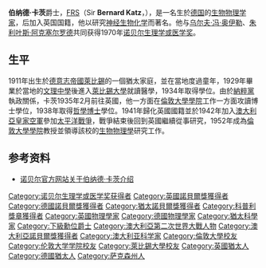 {{noteTA
|G1=地名
}}
{{Infobox scientist
| name       = 伯纳德·卡茨 爵士{{Nobel icon|諾貝爾生理學或醫學獎}}<br>Sir Bernard Katz
|honorific_suffix = [[皇家學會院士|FRS]]
|image_size = 160px
|caption = 
| birth_date  = {{birth date|1911|3|26|df=y}}
| birth_place = [[德意志帝國|德意志帝國]], [[萊比錫|萊比錫]]
|residence = 
|nationality =  
| death_date  = {{death date and age|2003|4|20|1911|3|26|df=y}}
| death_place = [[英国|英国]], [[倫敦|倫敦]]
| death_cause = 
|field = [[神经生理学|神经生理学]]
|work_institution = [[倫敦大學學院|倫敦大學學院]]<br>[[雪梨大學|雪梨大學]]<br/>{{link-en|雪梨醫院|Sydney Hospital]}}
|alma_mater = [[萊比錫大學|萊比錫大學]]
|doctoral_advisor  = 
|doctoral_students =
|academic_advisors = [[阿奇博爾德·希爾|阿奇博爾德·希爾]]
|prizes =   [[科普利獎章|科普利獎章]] (1967年)<br>[[诺贝尔生理学或医学奖|诺贝尔生理学或医学奖]] (1970年)
|religion = 
|footnotes = 
|spouse=Marguerite ("Rita") Penly Katz (d.1999) (2 children)
}}
'''伯纳德·卡茨'''爵士，[[皇家學會院士|FRS]]（Sir '''Bernard Katz'''，{{bd|1911年|3月26日|2003年|4月20日|catIdx=Katz, Bernard}}），是一名生於[[德国|德国]]的[[生物物理学|生物物理学家]]，后加入英国国籍，他以研究[[神经|神经]][[生物化学|生物化学]]而著名。他与[[乌尔夫·冯·奥伊勒|乌尔夫·冯·奥伊勒]]、[[朱利叶斯·阿克塞尔罗德|朱利叶斯·阿克塞尔罗德]]共同获得1970年[[诺贝尔生理学或医学奖|诺贝尔生理学或医学奖]]。

== 生平 ==
1911年出生於[[德意志帝國|德意志帝國]][[萊比錫|萊比錫]]的一個猶太家庭，並在當地度過童年，1929年畢業於當地的[[文理中學|文理中學]]後進入[[萊比錫大學|萊比錫大學]]就讀醫學，1934年取得學位。由於[[納粹黨|納粹黨]]執政關係，卡茨1935年2月前往英國，他一方面在[[倫敦大學學院|倫敦大學學院]]工作一方面攻讀博士學位，1938年取得[[哲學博士|哲學博士]]學位。1941年歸化英國國籍並於1942年加入[[澳大利亞皇家空軍|澳大利亞皇家空軍]]參加[[太平洋戰爭|太平洋戰爭]]，戰爭結束後回到英國繼續從事研究，1952年成為[[倫敦大學學院|倫敦大學學院]]教授並領導該校的[[生物物理學|生物物理學]]研究工作。

== 参考资料 ==
* [http://nobelprize.org/nobel_prizes/medicine/laureates/1970/katz-bio.html 诺贝尔官方网站关于伯纳德·卡茨介绍]{{Wayback|url=http://nobelprize.org/nobel_prizes/medicine/laureates/1970/katz-bio.html |date=20071011130214 }}

{{諾貝爾生理學或醫學獎獲得者 (1951年-1975年)}}
{{1951年至2000年科普利奖章获得者}}
{{Authority control}}
{{DEFAULTSORT:Katz, Bernard}}

[[Category:诺贝尔生理学或医学奖获得者|Category:诺贝尔生理学或医学奖获得者]]
[[Category:英國諾貝爾獎獲得者|Category:英國諾貝爾獎獲得者]]
[[Category:德國諾貝爾獎獲得者|Category:德國諾貝爾獎獲得者]]
[[Category:猶太諾貝爾獎獲得者|Category:猶太諾貝爾獎獲得者]]
[[Category:科普利獎章獲得者|Category:科普利獎章獲得者]]
[[Category:英國物理學家|Category:英國物理學家]]
[[Category:德國物理學家|Category:德國物理學家]]
[[Category:猶太科學家|Category:猶太科學家]]
[[Category:下級勳位爵士|Category:下級勳位爵士]]
[[Category:澳大利亞第二次世界大戰人物|Category:澳大利亞第二次世界大戰人物]]
[[Category:澳大利亞諾貝爾獎獲得者|Category:澳大利亞諾貝爾獎獲得者]]
[[Category:澳大利亚科学家|Category:澳大利亚科学家]]
[[Category:倫敦大學校友|Category:倫敦大學校友]]
[[Category:伦敦大学学院校友|Category:伦敦大学学院校友]]
[[Category:萊比錫大學校友|Category:萊比錫大學校友]]
[[Category:英國猶太人|Category:英國猶太人]]
[[Category:德國猶太人|Category:德國猶太人]]
[[Category:萨克森州人|Category:萨克森州人]]
